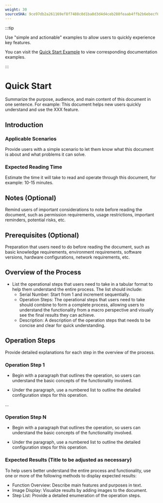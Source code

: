 ```yaml
---
weight: 30
sourceSHA: 9ce97db2a261169ef8f7488c0d1ba0d3d4d4ceb280feaab4ffb2b6ebecf631e9
---
```


:::tip

Use "simple and actionable" examples to allow users to quickly experience key features.

You can visit the [Quick Start Example](https://product-doc-guide.alauda.cn/template/quick_start/example.html) to view corresponding documentation examples.

:::

# Quick Start

Summarize the purpose, audience, and main content of this document in one sentence. For example: This document helps new users quickly understand and use the XXX feature.

## Introduction

### Applicable Scenarios

Provide users with a simple scenario to let them know what this document is about and what problems it can solve.

### Expected Reading Time

Estimate the time it will take to read and operate through this document, for example: 10-15 minutes.

## Notes (Optional)

Remind users of important considerations to note before reading the document, such as permission requirements, usage restrictions, important reminders, potential risks, etc.

## Prerequisites (Optional)

Preparation that users need to do before reading the document, such as basic knowledge requirements, environment requirements, software versions, hardware configurations, network requirements, etc.

## Overview of the Process

- List the operational steps that users need to take in a tabular format to help them understand the entire process. The list should include:
  - Serial Number: Start from 1 and increment sequentially.
  - Operation Steps: The operational steps that users need to take should combine to form a complete process, allowing users to understand the functionality from a macro perspective and visually see the final results they can achieve.
  - Description: A description of the operation steps that needs to be concise and clear for quick understanding.

## Operation Steps

Provide detailed explanations for each step in the overview of the process.

### Operation Step 1

- Begin with a paragraph that outlines the operation, so users can understand the basic concepts of the functionality involved.

- Under the paragraph, use a numbered list to outline the detailed configuration steps for this operation.

...

### Operation Step N

- Begin with a paragraph that outlines the operation, so users can understand the basic concepts of the functionality involved.

- Under the paragraph, use a numbered list to outline the detailed configuration steps for this operation.

### Expected Results (Title to be adjusted as necessary)

To help users better understand the entire process and functionality, use one or more of the following methods to display expected results:

- Function Overview: Describe main features and purposes in text.
- Image Display: Visualize results by adding images to the document.
- Step List: Provide a detailed enumeration of the operation steps.
